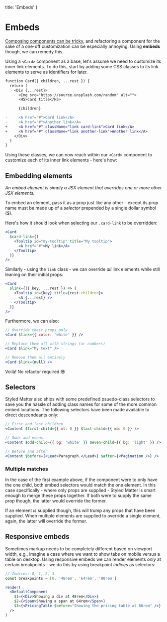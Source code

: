   title: 'Embeds'
}

# Embeds

[Composing components can be tricky](https://css-tricks.com/considerations-for-creating-a-card-component/), and refactoring a component for the sake of a one-off customization can be especially annoying. Using **embeds** though, we can remedy this.

Using a `<Card>` component as a base, let's assume we need to customize its inner link elements. To do this, start by adding some CSS classes to its link elements to serve as identifiers for later.

```diff
function Card({ children, ...rest }) {
  return (
    <Div {...rest}>
      <Img src="https://source.unsplash.com/random" alt="">
      <H5>Card title</H5>

      {children}

-     <A href="#">Card link</A>
-     <A href="#">Another link</A>
+     <A href="#" className="link card-link">Card link</A>
+     <A href="#" className="link another-link">Another link</A>
    </Div>
  )
}
```

Using these classes, we can now reach within our `<Card>` component to customize each of its inner link elements - here's how:

## Embedding elements

_An embed element is simply a JSX element that overrides one or more other JSX elements._

To embed an element, pass it as a prop just like any other - except its prop name must be made up of a _selector_ prepended by a single dollar symbol ($).

Here's how it should look when selecting our `.card-link` to be overridden:

```jsx
<Card
  $card-link={(
    <Tooltip id="my-tooltip" title="My tooltip">
      <A href="#">My link</A>
    </Tooltip>
  )}
/>
```

Similarly - using the `link` class - we can override _all_ link elements while still leaning on their initial props:

```jsx
<Card
  $link={({ key, ...rest }) => (
    <Tooltip id={key} title={rest.children}>
      <A {...rest} />
    </Tooltip>
  )}
/>
```

Furthermore, we can also:

```jsx
// Override their props only
<Card $link={{ color: 'white' }} />

// Replace them all with strings (or numbers)
<Card $link="My text" />

// Remove them all entirely
<Card $link={null} />
```

Voilà! No refactor required 😎

## Selectors

Styled Matter also ships with some predefined psuedo-class selectors to save you the hassle of adding class names for some of the more common embed locations. The following selectors have been made available to direct descendeants only:

```jsx
// First and last children
<Content $first-child={{ mt: 0 }} $last-child={{ mb: 0 }} />

// Odds and evens
<Content $odd-child={{ bg: 'white' }} $even-child={{ bg: 'light' }} />

// Before and after
<Content $before={<Lead>Paragraph.</Lead>} $after={<Pagination />} />
```

### Multiple matches

In the case of the first example above, if the component were to only have the one child, both embed selectors would match the one element. In this case specifically - where only props are supplied - Styled Matter is smart enough to merge these props together. If both were to supply the same prop though, the latter would override the former.

If an element _is_ supplied though, this will trump any props that have been supplied. When multiple elements are supplied to override a single element, again, the latter will override the former.

## Responsive embeds

Sometimes markup needs to be completely different based on viewport width, e.g., imagine a case where we want to show tabs on mobile versus a table on desktop. Using responsive embeds we can render elements _only_ at certain breakpoints - we do this by using breakpoint _indices_ as selectors:

```jsx
// Indices: 0, 1, 2, 3
const breakpoints = [0, '48rem', '64rem', '80rem']

render(
  <DefaultComponent
    $1={<Div>Showing a div at 48rem</Div>}
    $2={<Span>Showing a span at 64rem</Span>}
    $3={<PricingTable $before="Showing the pricing table at 80rem" />}
  />
)
```
